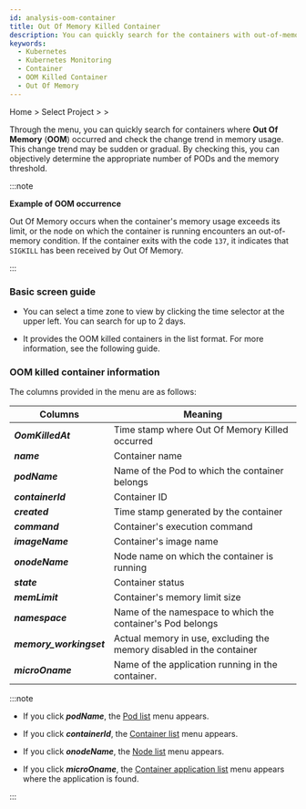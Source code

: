 ```yaml
---
id: analysis-oom-container
title: Out Of Memory Killed Container
description: You can quickly search for the containers with out-of-memory (OOM) and check the changes in memory usage at each time.
keywords:
  - Kubernetes
  - Kubernetes Monitoring
  - Container
  - OOM Killed Container
  - Out Of Memory
---
```


Home > Select Project > <Cmdname sid="side_container" className="uitext" /> > <Cmdname sid="side_oomContainer" className="uitext" />

Through the <Cmdname sid="side_oomContainer" className="uitext" /> menu, you can quickly search for containers where **Out Of Memory** (**OOM**) occurred and check the change trend in memory usage. This change trend may be sudden or gradual. By checking this, you can objectively determine the appropriate number of PODs and the memory threshold.

:::note 

**Example of OOM occurrence**

Out Of Memory occurs when the container's memory usage exceeds its limit, or the node on which the container is running encounters an out-of-memory condition. If the container exits with the code `137`, it indicates that `SIGKILL` has been received by Out Of Memory.

:::

### Basic screen guide

<ImgLang img='whatap_kubernetes_analysis_oom_container_1.png' desc='Out Of Memory Killed Container' />

- You can select a time zone to view by clicking the time selector at the upper left. You can search for up to 2 days.

- It provides the OOM killed containers in the list format. For more information, see the following guide.

### OOM killed container information

The columns provided in the <Cmdname sid="side_oomContainer" className="uitext" /> menu are as follows:

| Columns                 | Meaning                                                              |
| ----------------------- | -------------------------------------------------------------------- |
| **_OomKilledAt_**       | Time stamp where Out Of Memory Killed occurred                       |
| **_name_**              | Container name                                                       |
| **_podName_**           | Name of the Pod to which the container belongs                       |
| **_containerId_**       | Container ID                                                         |
| **_created_**           | Time stamp generated by the container                                |
| **_command_**           | Container's execution command                                        |
| **_imageName_**         | Container's image name                                               |
| **_onodeName_**         | Node name on which the container is running                          |
| **_state_**             | Container status                                                     |
| **_memLimit_**          | Container's memory limit size                                        |
| **_namespace_**         | Name of the namespace to which the container's Pod belongs           |
| **_memory_workingset_** | Actual memory in use, excluding the memory disabled in the container |
| **_microOname_**        | Name of the application running in the container.                    |

:::note 

- If you click **_podName_**, the [Pod list](/kubernetes/resource-pod-list) menu appears. 

- If you click **_containerId_**, the [Container list](/kubernetes/resource-container-list) menu appears.

- If you click **_onodeName_**, the [Node list](/kubernetes/resource-node-list) menu appears. 

- If you click **_microOname_**, the [Container application list](/kubernetes/resource-application-list) menu appears where the application is found. 

:::
